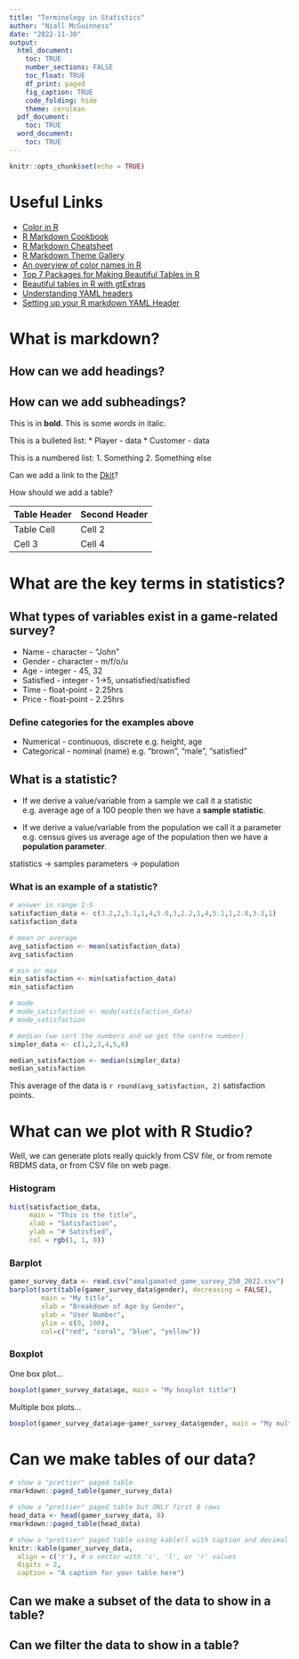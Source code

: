 ```yaml
---
title: "Terminology in Statistics"
author: "Niall McGuinness"
date: "2022-11-30"
output:
  html_document:
    toc: TRUE
    number_sections: FALSE
    toc_float: TRUE
    df_print: paged
    fig_caption: TRUE
    code_folding: hide
    theme: cerulean
  pdf_document:
    toc: TRUE
  word_document:
    toc: TRUE
---
```


```r
knitr::opts_chunk$set(echo = TRUE)
```

# Useful Links

* [Color in R](https://www.programiz.com/r/colors#:~:text=We%20define%20a%20color%20as,and%20%23000000%20would%20be%20black.)
* [R Markdown Cookbook](https://bookdown.org/yihui/rmarkdown-cookbook/)
* [R Markdown Cheatsheet](https://www.rstudio.com/wp-content/uploads/2015/02/rmarkdown-cheatsheet.pdf)
* [R Markdown Theme Gallery](https://www.datadreaming.org/post/r-markdown-theme-gallery/)
* [An overview of color names in R](https://r-graph-gall
   ery.com/42-colors-names.html)
* [Top 7 Packages for Making Beautiful Tables in R](https://towardsdatascience.com/top-7-packages-for-making-beautiful-tables-in-r-7683d054e541)
* [Beautiful tables in R with gtExtras](https://themockup.blog/posts/2022-06-13-gtextras-cran/)
* [Understanding YAML headers](https://zsmith27.github.io/rmarkdown_crash-course/lesson-4-yaml-headers.html)
* [Setting up your R markdown YAML Header](https://zsmith27.github.io/rmarkdown_crash-course/lesson-4-yaml-headers.html)

# What is markdown?

## How can we add headings?

## How can we add subheadings?

This is in **bold**. This is some *words* in italic.

This is a bulleted list:
* Player - data
* Customer - data

This is a numbered list:
1. Something
2. Something else

Can we add a link to the [Dkit]("www.dkit.ie")?

How should we add a table?

Table Header | Second Header
------------- | -------------
Table Cell | Cell 2
Cell 3 | Cell 4 

# What are the key terms in statistics?

## What types of variables exist in a game-related survey?

* Name - character - "John"
* Gender - character - m/f/o/u
* Age - integer - 45, 32
* Satisfied - integer - 1->5, unsatisfied/satisfied
* Time - float-point - 2.25hrs
* Price - float-point - 2.25hrs

### Define categories for the examples above

* Numerical - continuous, discrete e.g. height, age
* Categorical - nominal (name) e.g. "brown", "male", "satisfied"

## What is a statistic? 

* If we derive a value/variable from a sample we call it a statistic
e.g. average age of a 100 people then we have a **sample statistic**.

* If we derive a value/variable from the population we call it a parameter
e.g. census gives us average age of the population then we have a **population parameter**.

statistics -> samples
parameters -> population

### What is an example of a statistic?

```r
# answer in range 1-5
satisfaction_data <- c(3.2,2,5.1,1,4,5.0,3,2.2,1,4,5.1,1,2.8,3.3,1)
satisfaction_data

# mean or average
avg_satisfaction <- mean(satisfaction_data)
avg_satisfaction

# min or max
min_satisfaction <- min(satisfaction_data)
min_satisfaction

# mode
# mode_satisfaction <- mode(satisfaction_data)
# mode_satisfaction

# median (we sort the numbers and we get the centre number)
simpler_data <- c(1,2,3,4,5,6)

median_satisfaction <- median(simpler_data)
median_satisfaction
```

This average of the data is `r round(avg_satisfaction, 2)` satisfaction points.


# What can we plot with R Studio?

Well, we can generate plots really quickly from CSV file, or from remote RBDMS data, or from CSV file on web page.

### Histogram

```r
hist(satisfaction_data,
     main = "This is the title",
     xlab = "Satisfaction",
     ylab = "# Satisfied",
     col = rgb(1, 1, 0))
```

### Barplot

```r
gamer_survey_data <- read.csv("amalgamated_game_survey_250_2022.csv")
barplot(sort(table(gamer_survey_data$gender), decreasing = FALSE),
        main = "My title",
        xlab = "Breakdown of Age by Gender",
        ylab = "User Number",
        ylim = c(0, 100),
        col=c("red", "coral", "blue", "yellow"))

```


### Boxplot
One box plot...
```r
boxplot(gamer_survey_data$age, main = "My boxplot title")
```

Multiple box plots...
```r
boxplot(gamer_survey_data$age~gamer_survey_data$gender, main = "My multi-boxplot title")
```

# Can we make tables of our data?

```r
# show a "prettier" paged table
rmarkdown::paged_table(gamer_survey_data)

# show a "prettier" paged table but ONLY first 8 rows
head_data <- head(gamer_survey_data, 8)
rmarkdown::paged_table(head_data)

# show a "prettier" paged table using kable() with caption and decimal digit max length and alignment = centre
knitr::kable(gamer_survey_data,
  align = c('r'), # a vector with 'c', 'l', or 'r' values
  digits = 2,
  caption = "A caption for your table here")
```
## Can we make a subset of the data to show in a table?

## Can we filter the data to show in a table?




















